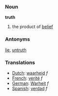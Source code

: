 ===Noun===
'''truth'''

#the product of [[belief]]

===Antonyms===
[[lie]], [[untruth]]

===Translations===
*[[Dutch]]: [[waarheid]] ''f''
*[[French]]: [[verité]] ''f''
*[[German]]: [[Warheit]] ''f''
*[[Spanish]]: [[verdad]] ''f''